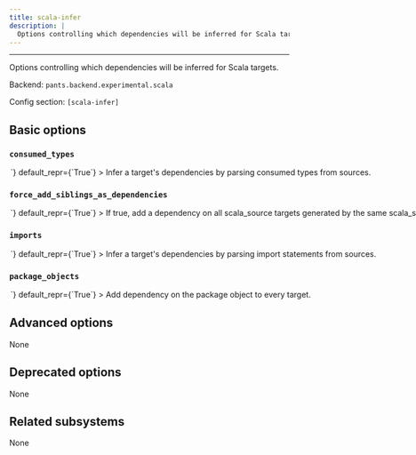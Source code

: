 ```yaml
---
title: scala-infer
description: |
  Options controlling which dependencies will be inferred for Scala targets.
---
```



---

Options controlling which dependencies will be inferred for Scala targets.

Backend: <span className="color--primary">`pants.backend.experimental.scala`</span>

Config section: <span className="color--primary">`[scala-infer]`</span>

<span className={styles.options}>

## Basic options

### `consumed_types`

<Option
  cli_repr={`--[no-]scala-infer-consumed-types`}
  env_repr='PANTS_SCALA_INFER_CONSUMED_TYPES'
  toml_repr={`[scala-infer]
consumed_types = <bool>`}
  default_repr={`True`}
>

Infer a target&#x27;s dependencies by parsing consumed types from sources.

</Option>

### `force_add_siblings_as_dependencies`

<Option
  cli_repr={`--[no-]scala-infer-force-add-siblings-as-dependencies`}
  env_repr='PANTS_SCALA_INFER_FORCE_ADD_SIBLINGS_AS_DEPENDENCIES'
  toml_repr={`[scala-infer]
force_add_siblings_as_dependencies = <bool>`}
  default_repr={`True`}
>

If true, add a dependency on all scala_source targets generated by the same scala_sources target generator. If false, the dependencies will only be added if [scala-infer].imports is also set to false.

Setting this option to true reduces the precision of dependency information. That means that you may end up compiling more than is necessary for a particular task, and that compilation will be invalidated more frequently than actually necessary. However, setting to true may be helpful if compilation fails due to missing dependencies.

</Option>

### `imports`

<Option
  cli_repr={`--[no-]scala-infer-imports`}
  env_repr='PANTS_SCALA_INFER_IMPORTS'
  toml_repr={`[scala-infer]
imports = <bool>`}
  default_repr={`True`}
>

Infer a target&#x27;s dependencies by parsing import statements from sources.

</Option>

### `package_objects`

<Option
  cli_repr={`--[no-]scala-infer-package-objects`}
  env_repr='PANTS_SCALA_INFER_PACKAGE_OBJECTS'
  toml_repr={`[scala-infer]
package_objects = <bool>`}
  default_repr={`True`}
>

Add dependency on the package object to every target.

</Option>

## Advanced options

None

## Deprecated options

None

## Related subsystems

None

</span>
